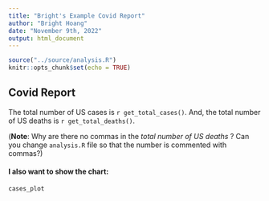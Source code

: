 ```yaml
---
title: "Bright's Example Covid Report"
author: "Bright Hoang"
date: "November 9th, 2022"
output: html_document
---
```


```r
source("../source/analysis.R")
knitr::opts_chunk$set(echo = TRUE)
```

## Covid Report
The total number of US cases is `r get_total_cases()`. And, the total number of US deaths is `r get_total_deaths()`. 

(**Note**: Why are there no commas in the *total number of US deaths* ? Can you change `analysis.R` file so that the number is commented with commas?)

#### I also want to show the chart:


``` r

cases_plot

```

